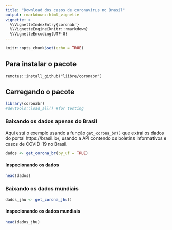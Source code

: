 ```yaml
---
title: "Download dos casos de coronavírus no Brasil"
output: rmarkdown::html_vignette
vignette: >
  %\VignetteIndexEntry{coronabr}
  %\VignetteEngine{knitr::rmarkdown}
  %\VignetteEncoding{UTF-8}
---
```


```r
knitr::opts_chunk$set(echo = TRUE)
```

## Para instalar o pacote

`remotes::install_github("liibre/coronabr")`

## Carregando o pacote

```r
library(coronabr)
#devtools::load_all() #for testing
```

### Baixando os dados apenas do Brasil

Aqui está o exemplo usando a função `get_corona_br()` que extrai os dados do portal https://brasil.io/, usando a API contendo os boletins informativos e casos de COVID-19 no Brasil. 

```r
dados <- get_corona_br(by_uf = TRUE)
```

#### Inspecionando os dados

```r
head(dados)
```

### Baixando os dados mundiais

```r
dados_jhu <- get_corona_jhu()
```

#### Inspecionando os dados mundiais

```r
head(dados_jhu)
```
